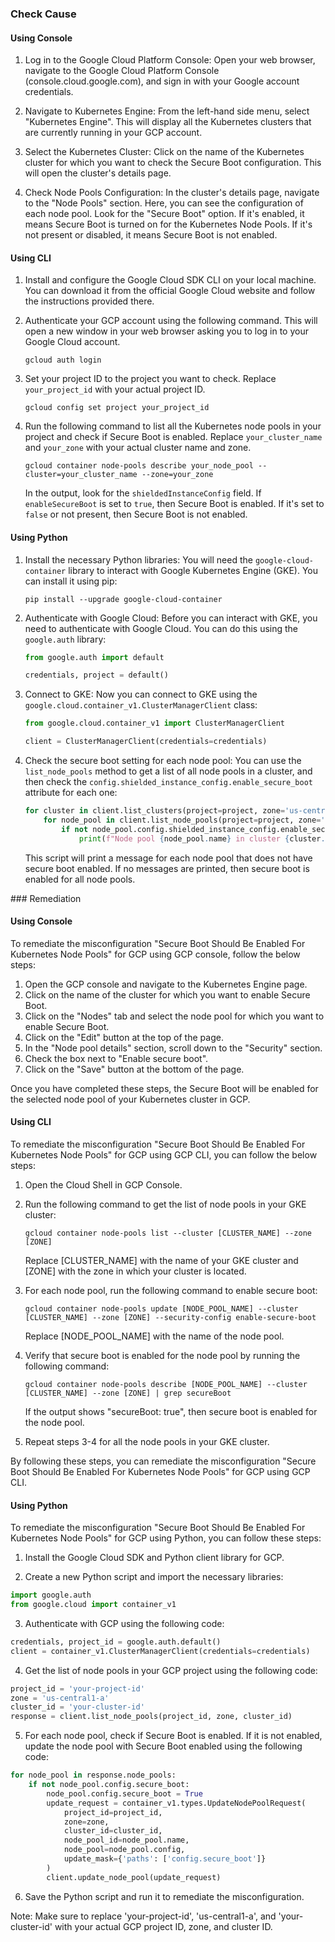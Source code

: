 

<Tabs><Tab title='Cause'>
### Check Cause

#### Using Console

1. Log in to the Google Cloud Platform Console: Open your web browser, navigate to the Google Cloud Platform Console (console.cloud.google.com), and sign in with your Google account credentials.

2. Navigate to Kubernetes Engine: From the left-hand side menu, select "Kubernetes Engine". This will display all the Kubernetes clusters that are currently running in your GCP account.

3. Select the Kubernetes Cluster: Click on the name of the Kubernetes cluster for which you want to check the Secure Boot configuration. This will open the cluster's details page.

4. Check Node Pools Configuration: In the cluster's details page, navigate to the "Node Pools" section. Here, you can see the configuration of each node pool. Look for the "Secure Boot" option. If it's enabled, it means Secure Boot is turned on for the Kubernetes Node Pools. If it's not present or disabled, it means Secure Boot is not enabled.

#### Using CLI

1. Install and configure the Google Cloud SDK CLI on your local machine. You can download it from the official Google Cloud website and follow the instructions provided there.

2. Authenticate your GCP account using the following command. This will open a new window in your web browser asking you to log in to your Google Cloud account.
   ```
   gcloud auth login
   ```

3. Set your project ID to the project you want to check. Replace `your_project_id` with your actual project ID.
   ```
   gcloud config set project your_project_id
   ```

4. Run the following command to list all the Kubernetes node pools in your project and check if Secure Boot is enabled. Replace `your_cluster_name` and `your_zone` with your actual cluster name and zone.
   ```
   gcloud container node-pools describe your_node_pool --cluster=your_cluster_name --zone=your_zone
   ```
   In the output, look for the `shieldedInstanceConfig` field. If `enableSecureBoot` is set to `true`, then Secure Boot is enabled. If it's set to `false` or not present, then Secure Boot is not enabled.

#### Using Python

1. Install the necessary Python libraries:
   You will need the `google-cloud-container` library to interact with Google Kubernetes Engine (GKE). You can install it using pip:
   ```
   pip install --upgrade google-cloud-container
   ```

2. Authenticate with Google Cloud:
   Before you can interact with GKE, you need to authenticate with Google Cloud. You can do this using the `google.auth` library:
   ```python
   from google.auth import default

   credentials, project = default()
   ```

3. Connect to GKE:
   Now you can connect to GKE using the `google.cloud.container_v1.ClusterManagerClient` class:
   ```python
   from google.cloud.container_v1 import ClusterManagerClient

   client = ClusterManagerClient(credentials=credentials)
   ```

4. Check the secure boot setting for each node pool:
   You can use the `list_node_pools` method to get a list of all node pools in a cluster, and then check the `config.shielded_instance_config.enable_secure_boot` attribute for each one:
   ```python
   for cluster in client.list_clusters(project=project, zone='us-central1-a'):
       for node_pool in client.list_node_pools(project=project, zone='us-central1-a', cluster_id=cluster.name):
           if not node_pool.config.shielded_instance_config.enable_secure_boot:
               print(f"Node pool {node_pool.name} in cluster {cluster.name} does not have secure boot enabled.")
   ```
   This script will print a message for each node pool that does not have secure boot enabled. If no messages are printed, then secure boot is enabled for all node pools.

</Tab>

<Tab title='Remediation'>
### Remediation

#### Using Console

To remediate the misconfiguration "Secure Boot Should Be Enabled For Kubernetes Node Pools" for GCP using GCP console, follow the below steps:

1. Open the GCP console and navigate to the Kubernetes Engine page.
2. Click on the name of the cluster for which you want to enable Secure Boot.
3. Click on the "Nodes" tab and select the node pool for which you want to enable Secure Boot.
4. Click on the "Edit" button at the top of the page.
5. In the "Node pool details" section, scroll down to the "Security" section.
6. Check the box next to "Enable secure boot".
7. Click on the "Save" button at the bottom of the page.

Once you have completed these steps, the Secure Boot will be enabled for the selected node pool of your Kubernetes cluster in GCP.

#### Using CLI

To remediate the misconfiguration "Secure Boot Should Be Enabled For Kubernetes Node Pools" for GCP using GCP CLI, you can follow the below steps:

1. Open the Cloud Shell in GCP Console.

2. Run the following command to get the list of node pools in your GKE cluster:

   ```
   gcloud container node-pools list --cluster [CLUSTER_NAME] --zone [ZONE]
   ```

   Replace [CLUSTER_NAME] with the name of your GKE cluster and [ZONE] with the zone in which your cluster is located.

3. For each node pool, run the following command to enable secure boot:

   ```
   gcloud container node-pools update [NODE_POOL_NAME] --cluster [CLUSTER_NAME] --zone [ZONE] --security-config enable-secure-boot
   ```

   Replace [NODE_POOL_NAME] with the name of the node pool.

4. Verify that secure boot is enabled for the node pool by running the following command:

   ```
   gcloud container node-pools describe [NODE_POOL_NAME] --cluster [CLUSTER_NAME] --zone [ZONE] | grep secureBoot
   ```

   If the output shows "secureBoot: true", then secure boot is enabled for the node pool.

5. Repeat steps 3-4 for all the node pools in your GKE cluster.

By following these steps, you can remediate the misconfiguration "Secure Boot Should Be Enabled For Kubernetes Node Pools" for GCP using GCP CLI.

#### Using Python

To remediate the misconfiguration "Secure Boot Should Be Enabled For Kubernetes Node Pools" for GCP using Python, you can follow these steps:

1. Install the Google Cloud SDK and Python client library for GCP.

2. Create a new Python script and import the necessary libraries:

```python
import google.auth
from google.cloud import container_v1
```

3. Authenticate with GCP using the following code:

```python
credentials, project_id = google.auth.default()
client = container_v1.ClusterManagerClient(credentials=credentials)
```

4. Get the list of node pools in your GCP project using the following code:

```python
project_id = 'your-project-id'
zone = 'us-central1-a'
cluster_id = 'your-cluster-id'
response = client.list_node_pools(project_id, zone, cluster_id)
```

5. For each node pool, check if Secure Boot is enabled. If it is not enabled, update the node pool with Secure Boot enabled using the following code:

```python
for node_pool in response.node_pools:
    if not node_pool.config.secure_boot:
        node_pool.config.secure_boot = True
        update_request = container_v1.types.UpdateNodePoolRequest(
            project_id=project_id,
            zone=zone,
            cluster_id=cluster_id,
            node_pool_id=node_pool.name,
            node_pool=node_pool.config,
            update_mask={'paths': ['config.secure_boot']}
        )
        client.update_node_pool(update_request)
```

6. Save the Python script and run it to remediate the misconfiguration.

Note: Make sure to replace 'your-project-id', 'us-central1-a', and 'your-cluster-id' with your actual GCP project ID, zone, and cluster ID.


</Tab>
</Tabs>